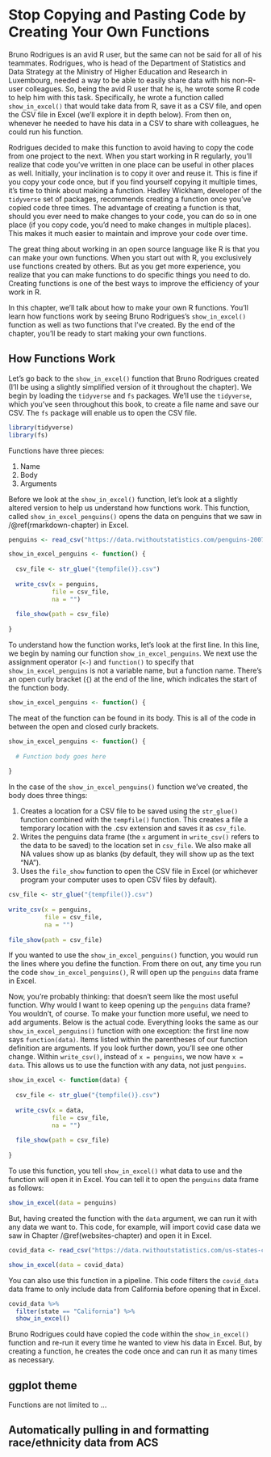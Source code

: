 # Stop Copying and Pasting Code by Creating Your Own Functions {#functions-chapter}

Bruno Rodrigues is an avid R user, but the same can not be said for all of his teammates. Rodrigues, who is head of the Department of Statistics and Data Strategy at the Ministry of Higher Education and Research in Luxembourg, needed a way to be able to easily share data with his non-R-user colleagues. So, being the avid R user that he is, he wrote some R code to help him with this task. Specifically, he wrote a function called `show_in_excel()` that would take data from R, save it as a CSV file, and open the CSV file in Excel (we'll explore it in depth below). From then on, whenever he needed to have his data in a CSV to share with colleagues, he could run his function. 

Rodrigues decided to make this function to avoid having to copy the code from one project to the next. When you start working in R regularly, you'll realize that code you've written in one place can be useful in other places as well. Initially, your inclination is to copy it over and reuse it. This is fine if you copy your code once, but if you find yourself copying it multiple times, it's time to think about making a function. Hadley Wickham, developer of the `tidyverse` set of packages, recommends creating a function once you've copied code three times. The advantage of creating a function is that, should you ever need to make changes to your code, you can do so in one place (if you copy code, you'd need to make changes in multiple places). This makes it much easier to maintain and improve your code over time. 

The great thing about working in an open source language like R is that you can make your own functions. When you start out with R, you exclusively use functions created by others. But as you get more experience, you realize that you can make functions to do specific things you need to do. Creating functions is one of the best ways to improve the efficiency of your work in R. 

In this chapter, we'll talk about how to make your own R functions. You'll learn how functions work by seeing Bruno Rodrigues's `show_in_excel()` function as well as two functions that I've created. By the end of the chapter, you'll be ready to start making your own functions.

## How Functions Work {-}

Let's go back to the `show_in_excel()` function that Bruno Rodrigues created (I'll be using a slightly simplified version of it throughout the chapter). We begin by loading the `tidyverse` and `fs` packages. We'll use the `tidyverse`, which you've seen throughout this book, to create a file name and save our CSV. The `fs` package will enable us to open the CSV file.

```r
library(tidyverse)
library(fs)
```

Functions have three pieces: 

1. Name
1. Body
1. Arguments

Before we look at the `show_in_excel()` function, let's look at a slightly altered version to help us understand how functions work. This function, called `show_in_excel_penguins()` opens the data on penguins that we saw in /@ref(rmarkdown-chapter) in Excel.

```r
penguins <- read_csv("https://data.rwithoutstatistics.com/penguins-2007.csv")

show_in_excel_penguins <- function() {
  
  csv_file <- str_glue("{tempfile()}.csv")
  
  write_csv(x = penguins,
            file = csv_file,
            na = "")
  
  file_show(path = csv_file)
  
}
```

To understand how the function works, let's look at the first line. In this line, we begin by naming our function `show_in_excel_penguins`. We next use the assignment operator (`<-`) and `function()` to specify that `show_in_excel_penguins` is not a variable name, but a function name. There's an open curly bracket (`{`) at the end of the line, which indicates the start of the function body.

```r
show_in_excel_penguins <- function() {
```

The meat of the function can be found in its body. This is all of the code in between the open and closed curly brackets. 

```r
show_in_excel_penguins <- function() {
  
  # Function body goes here
  
}
```

In the case of the `show_in_excel_penguins()` function we've created, the body does three things:

1. Creates a location for a CSV file to be saved using the `str_glue()` function combined with the `tempfile()` function. This creates a file a temporary location with the .csv extension and saves it as `csv_file`. 
1. Writes the penguins data frame (the `x` argument in `write_csv()` refers to the data to be saved) to the location set in `csv_file`. We also make all NA values show up as blanks (by default, they will show up as the text "NA").
1. Uses the `file_show` function to open the CSV file in Excel (or whichever program your computer uses to open CSV files by default).

```r
csv_file <- str_glue("{tempfile()}.csv")
  
write_csv(x = penguins,
          file = csv_file,
          na = "")
  
file_show(path = csv_file)
```

If you wanted to use the `show_in_excel_penguins()` function, you would run the lines where you define the function. From there on out, any time you run the code `show_in_excel_penguins()`, R will open up the `penguins` data frame in Excel.

Now, you're probably thinking: that doesn't seem like the most useful function. Why would I want to keep opening up the `penguins` data frame? You wouldn't, of course. To make your function more useful, we need to add arguments. Below is the actual code. Everything looks the same as our `show_in_excel_penguins()` function with one exception: the first line now says `function(data)`. Items listed within the parentheses of our function definition are arguments. If you look further down, you'll see one other change. Within `write_csv()`, instead of `x = penguins`, we now have `x = data`. This allows us to use the function with any data, not just `penguins`. 

```r
show_in_excel <- function(data) {
  
  csv_file <- str_glue("{tempfile()}.csv")
  
  write_csv(x = data,
            file = csv_file,
            na = "")
  
  file_show(path = csv_file)
  
}
```

To use this function, you tell `show_in_excel()` what data to use and the function will open it in Excel. You can tell it to open the `penguins` data frame as follows:

```r
show_in_excel(data = penguins)
```

But, having created the function with the `data` argument, we can run it with any data we want to. This code, for example, will import covid case data we saw in Chapter /@ref(websites-chapter) and open it in Excel.

```r
covid_data <- read_csv("https://data.rwithoutstatistics.com/us-states-covid-rolling-average.csv")

show_in_excel(data = covid_data)
```

You can also use this function in a pipeline. This code filters the `covid_data` data frame to only include data from California before opening that in Excel. 

```r
covid_data %>% 
  filter(state == "California") %>% 
  show_in_excel()
```

Bruno Rodrigues could have copied the code within the `show_in_excel()` function and re-run it every time he wanted to view his data in Excel. But, by creating a function, he creates the code once and can run it as many times as necessary.


## ggplot theme {-}

Functions are not limited to ...

## Automatically pulling in and formatting race/ethnicity data from ACS {-}

